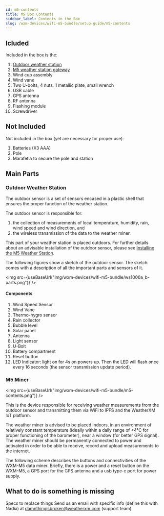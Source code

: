 ```yaml
---
id: m5-contents
title: M5 Box Contents
sidebar_label: Contents in the Box
slug: /wxm-devices/wifi-m5-bundle/setup-guide/m5-contents
---
```



## Icluded

Included in the box is the:
1. [Outdoor weather station](/wxm-devices/wifi-m5-bundle/setup-guide/m5-contents#outdoor-weather-station)
1. [M5 weather station gateway](/wxm-devices/wifi-m5-bundle/setup-guide/m5-contents#m5-miner)
1. Wind cup assembly
1. Wind vane
1. Two U-bolts, 4 nuts, 1 metallic plate, small wrench
1. USB cable
1. GPS antenna
1. RF antenna
1. Flashing module
1. Screwdriver

## Not Included

Not included in the box (yet are necessary for proper use):
1. Batteries (X3 AAA)
1. Pole
1. Marafetia to secure the pole and station

## Main Parts

### Outdoor Weather Station

The outdoor sensor is a set of sensors encased in a plastic shell that ensures the proper function of the weather station.

The outdoor sensor is responsible for:

1. the collection of measurements of local temperature, humidity, rain, wind speed and wind direction, and
1. the wireless transmission of the data to the weather miner.

This part of your weather station is placed outdoors.
For further details about an advisable installation of the outdoor sensor, please see [Installing the M5 Weather Station](/wxm-devices/wifi-m5-bundle/setup-weather-station).

The following figures show a sketch of the outdoor sensor. The sketch comes with a description of all the important parts and sensors of it.

<img src={useBaseUrl("img/wxm-devices/wifi-m5-bundle/ws1000a_b-parts.png")} />

#### Components

1. Wind Speed Sensor
1. Wind Vane
1. Thermo-hygro sensor
1. Rain collector
1. Bubble level
1. Solar panel
1. Antenna
1. Light sensor
1. U-Bolt
1. Battery compartment
1. Reset button
1. LED Indicator: light on for 4s on powers up. Then the LED will flash once every 16 seconds (the sensor transmission update period).

### M5 Miner

<img src={useBaseUrl("img/wxm-devices/wifi-m5-bundle/m5-contents.png")} />

This is the device responsible for receiving weather measurements from the outdoor sensor and transmitting them via WiFi to IPFS and the WeatherXM IoT platform.

The weather miner is advised to be placed indoors, in an environment of relatively constant temperature (ideally within a daily range of <4°C for proper functioning of the barometer),
near a window (for better GPS signal). The weather miner should be permanently connected to power and activated in order to be able to receive, record and upload measurements to the internet.

The following scheme describes the buttons and connectivities of the WXM-M5 data miner. Briefly, there is a power and a reset button on the WXM-M5, a GPS port for the GPS antenna and a usb type-c port for power supply.


## What to do is something is missing
Specs to replace things
Send us an email with specific info (define this with Nadia) at damnthingisbroken@weatherxm.com (support team)
